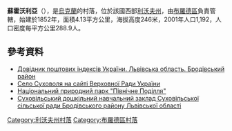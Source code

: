 {{coord|50|0|33|N|25|14|59|E|scale:100000|display=title}}

'''蘇霍沃利亞'''（{{lang-uk|Суховоля}}），是[[烏克蘭|烏克蘭]]的村落，位於該國西部[[利沃夫州|利沃夫州]]，由[[布羅德區|布羅德區]]負責管轄，始建於1852年，面積4.13平方公里，海拔高度246米，2001年人口1,192，人口密度每平方公里288.9人。

==參考資料==
*[http://www.uaidx.com/13/281/index Довідник поштових індексів України. Львівська область. Бродівський район]{{Wayback|url=http://www.uaidx.com/13/281/index |date=20160202002802 }}
* [http://w1.c1.rada.gov.ua/pls/z7503/A005?rdat1=02.12.2015&rf7571=19172 Село Суховоля на сайті Верховної Ради України] {{Wayback|url=http://w1.c1.rada.gov.ua/pls/z7503/A005?rdat1=02.12.2015&rf7571=19172 |date=20160105071839 }}
* [http://pzf.menr.gov.ua/%D0%BF%D1%96%D0%B2%D0%BD%D1%96%D1%87%D0%BD%D0%B5-%D0%BF%D0%BE%D0%B4%D1%96%D0%BB%D0%BB%D1%8F-%D0%BD%D0%BF%D0%BF.html Національний природний парк "Північне Поділля"] {{Wayback|url=http://pzf.menr.gov.ua/%D0%BF%D1%96%D0%B2%D0%BD%D1%96%D1%87%D0%BD%D0%B5-%D0%BF%D0%BE%D0%B4%D1%96%D0%BB%D0%BB%D1%8F-%D0%BD%D0%BF%D0%BF.html |date=20210117033216 }}
* [http://dytsadok.info/dytyachyj-sadok/22360779/ Суховільський дошкільний навчальний заклад Суховільської сільської ради Бродівського району Львівської області] {{Wayback|url=http://dytsadok.info/dytyachyj-sadok/22360779/ |date=20161027161626 }}

{{DEFAULTSORT:Суховоля}}
[[Category:利沃夫州村落|Category:利沃夫州村落]]
[[Category:布羅德區村落|Category:布羅德區村落]]


{{Lviv-geo-stub}}